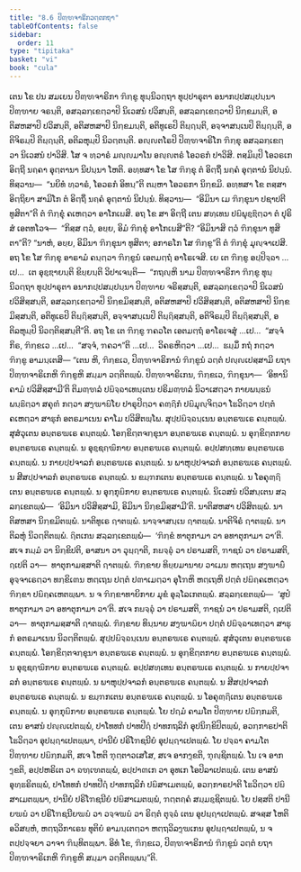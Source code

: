 ```yaml
---
title: "8.6 ປິຓ຺ຑຈາຣິກວຕ຺ຕກຖາ"
tableOfContents: false
sidebar:
  order: 11
type: "tipitaka"
basket: "vi"
book: "cula"
---
```



<DynamicBreadcrumb />

<Division number="365" book="cula">

<Paragraph number="1682" book="cula">
ເຕນ ໂຂ ປນ ສມເຍນ ປິຓ຺ຑຈາຣິກາ ຠິກ຺ຂູ ທຸນ຺ນິວຕ຺ຖາ ທຸປ຺ປາຣຸຕາ ອນາກປ຺ປສມ຺ປນ຺ນາ ປິຓ຺ຑາຍ ຈຣນ຺ຕິ, ອສລ຺ລກ຺ເຂຕ຺ວາປິ ນິເວສນໍ ປວິສນ຺ຕິ, ອສລ຺ລກ຺ເຂຕ຺ວາປິ ນິກ຺ຂມນ຺ຕິ, ອຕິສຫສາປິ ປວິສນ຺ຕິ, ອຕິສຫສາປິ ນິກ຺ຂມນ຺ຕິ, ອຕິທູເຣປິ ຕິຏ຺ຐນ຺ຕິ, ອຈ຺ຈາສນ຺ເນປິ ຕິຏ຺ຐນ຺ຕິ, ອຕິຈິຣມ຺ປິ ຕິຏ຺ຐນ຺ຕິ, ອຕິລຫຸມ຺ປິ ນິວຕ຺ຕນ຺ຕິ. ອຎ຺ຎຕໂຣປິ ປິຓ຺ຑຈາຣິໂກ ຠິກ຺ຂຸ ອສລ຺ລກ຺ເຂຕ຺ວາ ນິເວສນໍ ປາວິສິ. ໂສ ຈ ທ຺ວາຣໍ ມຎ຺ຎມາໂນ ອຎ຺ຎຕຣໍ ໂອວຣກໍ ປາວິສິ. ຕສ຺ມິມ຺ປິ ໂອວຣເກ ອິຕ຺ຖີ ນຄ຺ຄາ ອຸຕ຺ຕານາ ນິປນ຺ນາ ໂຫຕິ. ອທ຺ທສາ ໂຂ ໂສ ຠິກ຺ຂຸ ຕໍ ອິຕ຺ຖິໍ ນຄ຺ຄໍ ອຸຕ຺ຕານໍ ນິປນ຺ນໍ. ທິສ຺ວານ—  “ນຍິທໍ ທ຺ວາຣໍ, ໂອວຣກໍ ອິທນ຺”ຕິ ຕມ຺ຫາ ໂອວຣກາ ນິກ຺ຂມິ. ອທ຺ທສາ ໂຂ ຕສ຺ສາ ອິຕ຺ຖິຍາ ສາມິໂກ ຕໍ ອິຕ຺ຖິໍ ນຄ຺ຄໍ ອຸຕ຺ຕານໍ ນິປນ຺ນໍ. ທິສ຺ວານ—  “ອິມິນາ ເມ ຠິກ຺ຂຸນາ ປຊາປຕີ ທູສິຕາ”ຕິ ຕໍ ຠິກ຺ຂຸໍ ຄເຫຕ຺ວາ ອາໂກເຏສິ. ອຖ ໂຂ ສາ ອິຕ຺ຖີ ເຕນ ສທ຺ເທນ ປຏິພຸຊ຺ຌິຕ຺ວາ ຕໍ ປຸຣິສໍ ເອຕທໂວຈ—  “ກິສ຺ສ ຕ຺ວໍ, ອຍ຺ຍ, ອິມໍ ຠິກ຺ຂຸໍ ອາໂກເຏສີ”ຕິ? “ອິມິນາສິ ຕ຺ວໍ ຠິກ຺ຂຸນາ ທູສິຕາ”ຕິ? “ນາຫໍ, ອຍ຺ຍ, ອິມິນາ ຠິກ຺ຂຸນາ ທູສິຕາ; ອກາຣໂກ ໂສ ຠິກ຺ຂູ”ຕິ ຕໍ ຠິກ຺ຂຸໍ ມຸຎ຺ຈາເປສິ. ອຖ ໂຂ ໂສ ຠິກ຺ຂຸ ອາຣາມໍ ຄນ຺ຕ຺ວາ ຠິກ຺ຂູນໍ ເອຕມຕ຺ຖໍ ອາໂຣເຈສິ.
</Paragraph>

<Paragraph number="1683" book="cula">
ເຍ ເຕ ຠິກ຺ຂູ ອປ຺ປິຈ຺ຉາ …ເປ…  ເຕ ອຸຊ຺ຌາຍນ຺ຕິ ຂິຍ຺ຍນ຺ຕິ ວິປາເຈນ຺ຕິ—  “ກຖຎ຺ຫິ ນາມ ປິຓ຺ຑຈາຣິກາ ຠິກ຺ຂູ ທຸນ຺ນິວຕ຺ຖາ ທຸປ຺ປາຣຸຕາ ອນາກປ຺ປສມ຺ປນ຺ນາ ປິຓ຺ຑາຍ ຈຣິສ຺ສນ຺ຕິ, ອສລ຺ລກ຺ເຂຕ຺ວາປິ ນິເວສນໍ ປວິສິສ຺ສນ຺ຕິ, ອສລ຺ລກ຺ເຂຕ຺ວາປິ ນິກ຺ຂມິສ຺ສນ຺ຕິ, ອຕິສຫສາປິ ປວິສິສ຺ສນ຺ຕິ, ອຕິສຫສາປິ ນິກ຺ຂມິສ຺ສນ຺ຕິ, ອຕິທູເຣປິ ຕິຏ຺ຐິສ຺ສນ຺ຕິ, ອຈ຺ຈາສນ຺ເນປິ ຕິຏ຺ຐິສ຺ສນ຺ຕິ, ອຕິຈິຣມ຺ປິ ຕິຏ຺ຐິສ຺ສນ຺ຕິ, ອຕິລຫຸມ຺ປິ ນິວຕ຺ຕິສ຺ສນ຺ຕີ”ຕິ. ອຖ ໂຂ ເຕ ຠິກ຺ຂູ ຠຄວໂຕ ເອຕມຕ຺ຖໍ ອາໂຣເຈສຸໍ …ເປ…  “ສຈ຺ຈໍ ກິຣ, ຠິກ຺ຂເວ …ເປ…  “ສຈ຺ຈໍ, ຠຄວາ”ຕິ …ເປ…  ວິຄຣຫິຕ຺ວາ …ເປ…  ຘມ຺ມິໍ ກຖໍ ກຕ຺ວາ ຠິກ຺ຂູ ອາມນ຺ເຕສິ—
</Paragraph>

</Division>
<Division number="366" book="cula">

<Paragraph number="1684" book="cula">
“ເຕນ ຫິ, ຠິກ຺ຂເວ, ປິຓ຺ຑຈາຣິການໍ ຠິກ຺ຂູນໍ ວຕ຺ຕໍ ປຎ຺ຎເປສ຺ສາມິ ຍຖາ ປິຓ຺ຑຈາຣິເກຫິ ຠິກ຺ຂູຫິ ສມ຺ມາ ວຕ຺ຕິຕພ຺ພໍ. ປິຓ຺ຑຈາຣິເກນ, ຠິກ຺ຂເວ, ຠິກ຺ຂຸນາ—  ‘ອິທານິ ຄາມໍ ປວິສິສ຺ສາມີ’ຕິ ຕິມຓ຺ຑລໍ ປຏິຈ຺ຉາເທນ຺ເຕນ ປຣິມຓ຺ຑລໍ ນິວາເສຕ຺ວາ ກາຍພນ຺ຘນໍ ພນ຺ຘິຕ຺ວາ ສຄຸຓໍ ກຕ຺ວາ ສງ຺ຆາຏິໂຍ ປາຣຸປິຕ຺ວາ ຄຓ຺ຐິກໍ ປຏິມຸຎ຺ຈິຕ຺ວາ ໂຘວິຕ຺ວາ ປຕ຺ຕໍ ຄເຫຕ຺ວາ ສາຘຸກໍ ອຕຣມາເນນ ຄາໂມ ປວິສິຕພ຺ໂພ.
</Paragraph>

<Paragraph number="1685" book="cula">
ສຸປ຺ປຏິຈ຺ຉນ຺ເນນ ອນ຺ຕຣຆເຣ ຄນ຺ຕພ຺ພໍ. ສຸສໍວຸເຕນ ອນ຺ຕຣຆເຣ ຄນ຺ຕພ຺ພໍ. ໂອກ຺ຂິຕ຺ຕຈກ຺ຂຸນາ ອນ຺ຕຣຆເຣ ຄນ຺ຕພ຺ພໍ. ນ ອຸກ຺ຂິຕ຺ຕກາຍ ອນ຺ຕຣຆເຣ ຄນ຺ຕພ຺ພໍ. ນ ອຸຊ຺ຊຄ຺ຆິກາຍ ອນ຺ຕຣຆເຣ ຄນ຺ຕພ຺ພໍ. ອປ຺ປສທ຺ເທນ ອນ຺ຕຣຆເຣ ຄນ຺ຕພ຺ພໍ. ນ ກາຍປ຺ປຈາລກໍ ອນ຺ຕຣຆເຣ ຄນ຺ຕພ຺ພໍ. ນ ພາຫຸປ຺ປຈາລກໍ ອນ຺ຕຣຆເຣ ຄນ຺ຕພ຺ພໍ. ນ ສີສປ຺ປຈາລກໍ ອນ຺ຕຣຆເຣ ຄນ຺ຕພ຺ພໍ. ນ ຂມ຺ຠກເຕນ ອນ຺ຕຣຆເຣ ຄນ຺ຕພ຺ພໍ. ນ ໂອຄຸຓ຺ຐິເຕນ ອນ຺ຕຣຆເຣ ຄນ຺ຕພ຺ພໍ. ນ ອຸກ຺ກຸຏິກາຍ ອນ຺ຕຣຆເຣ ຄນ຺ຕພ຺ພໍ.
</Paragraph>

<Paragraph number="1686" book="cula">
ນິເວສນໍ ປວິສນ຺ເຕນ ສລ຺ລກ຺ເຂຕພ຺ພໍ—  ‘ອິມິນາ ປວິສິສ຺ສາມິ, ອິມິນາ ນິກ຺ຂມິສ຺ສາມີ’ຕິ. ນາຕິສຫສາ ປວິສິຕພ຺ພໍ. ນາຕິສຫສາ ນິກ຺ຂມິຕພ຺ພໍ. ນາຕິທູເຣ ຐາຕພ຺ພໍ. ນາຈ຺ຈາສນ຺ເນ ຐາຕພ຺ພໍ. ນາຕິຈິຣໍ ຐາຕພ຺ພໍ. ນາຕິລຫຸໍ ນິວຕ຺ຕິຕພ຺ພໍ. ຐິຕເກນ ສລ຺ລກ຺ເຂຕພ຺ພໍ—  ‘ຠິກ຺ຂໍ ທາຕຸກາມາ ວາ ອທາຕຸກາມາ ວາ’ຕິ. ສເຈ ກມ຺ມໍ ວາ ນິກ຺ຂິປຕິ, ອາສນາ ວາ ວຸຏ຺ຐາຕິ, ກຏຈ຺ຉຸໍ ວາ ປຣາມສຕິ, ຠາຊນໍ ວາ ປຣາມສຕິ, ຐເປຕິ ວາ—  ທາຕຸກາມສ຺ສາຕິ ຐາຕພ຺ພໍ. ຠິກ຺ຂາຍ ທິຍ຺ຍມານາຍ ວາເມນ ຫຕ຺ເຖນ ສງ຺ຆາຏິໍ ອຸຈ຺ຈາເຣຕ຺ວາ ທກ຺ຂິເຓນ ຫຕ຺ເຖນ ປຕ຺ຕໍ ປຓາເມຕ຺ວາ ອຸໂຠຫິ ຫຕ຺ເຖຫິ ປຕ຺ຕໍ ປຏິຄ຺ຄເຫຕ຺ວາ ຠິກ຺ຂາ ປຏິຄ຺ຄເຫຕພ຺ພາ. ນ ຈ ຠິກ຺ຂາທາຍິກາຍ ມຸຂໍ ອຸລ຺ໂລເກຕພ຺ພໍ. ສລ຺ລກ຺ເຂຕພ຺ພໍ—  ‘ສູປໍ ທາຕຸກາມາ ວາ ອທາຕຸກາມາ ວາ’ຕິ. ສເຈ ກຏຈ຺ຉຸໍ ວາ ປຣາມສຕິ, ຠາຊນໍ ວາ ປຣາມສຕິ, ຐເປຕິ ວາ—  ທາຕຸກາມສ຺ສາຕິ ຐາຕພ຺ພໍ. ຠິກ຺ຂາຍ ທິນ຺ນາຍ ສງ຺ຆາຏິຍາ ປຕ຺ຕໍ ປຏິຈ຺ຉາເທຕ຺ວາ ສາຘຸກໍ ອຕຣມາເນນ ນິວຕ຺ຕິຕພ຺ພໍ.
</Paragraph>

<Paragraph number="1687" book="cula">
ສຸປ຺ປຏິຈ຺ຉນ຺ເນນ ອນ຺ຕຣຆເຣ ຄນ຺ຕພ຺ພໍ. ສຸສໍວຸເຕນ ອນ຺ຕຣຆເຣ ຄນ຺ຕພ຺ພໍ. ໂອກ຺ຂິຕ຺ຕຈກ຺ຂຸນາ ອນ຺ຕຣຆເຣ ຄນ຺ຕພ຺ພໍ. ນ ອຸກ຺ຂິຕ຺ຕກາຍ ອນ຺ຕຣຆເຣ ຄນ຺ຕພ຺ພໍ. ນ ອຸຊ຺ຊຄ຺ຆິກາຍ ອນ຺ຕຣຆເຣ ຄນ຺ຕພ຺ພໍ. ອປ຺ປສທ຺ເທນ ອນ຺ຕຣຆເຣ ຄນ຺ຕພ຺ພໍ. ນ ກາຍປ຺ປຈາລກໍ ອນ຺ຕຣຆເຣ ຄນ຺ຕພ຺ພໍ. ນ ພາຫຸປ຺ປຈາລກໍ ອນ຺ຕຣຆເຣ ຄນ຺ຕພ຺ພໍ. ນ ສີສປ຺ປຈາລກໍ ອນ຺ຕຣຆເຣ ຄນ຺ຕພ຺ພໍ. ນ ຂມ຺ຠກເຕນ ອນ຺ຕຣຆເຣ ຄນ຺ຕພ຺ພໍ. ນ ໂອຄຸຓ຺ຐິເຕນ ອນ຺ຕຣຆເຣ ຄນ຺ຕພ຺ພໍ. ນ ອຸກ຺ກຸຏິກາຍ ອນ຺ຕຣຆເຣ ຄນ຺ຕພ຺ພໍ. ໂຍ ປຐມໍ ຄາມໂຕ ປິຓ຺ຑາຍ ປຏິກ຺ກມຕິ, ເຕນ ອາສນໍ ປຎ຺ຎເປຕພ຺ພໍ, ປາໂທທກໍ ປາທປີຐໍ ປາທກຖລິກໍ ອຸປນິກ຺ຂິປິຕພ຺ພໍ, ອວກ຺ກາຣປາຕິ ໂຘວິຕ຺ວາ ອຸປຏ຺ຐາເປຕພ຺ພາ, ປານີຍໍ ປຣິໂຠຊນີຍໍ ອຸປຏ຺ຐາເປຕພ຺ພໍ. ໂຍ ປຈ຺ຉາ ຄາມໂຕ ປິຓ຺ຑາຍ ປຏິກ຺ກມຕິ, ສເຈ ໂຫຕິ ຠຸຕ຺ຕາວເສໂສ, ສເຈ ອາກງ຺ຂຕິ, ຠຸຎ຺ຊິຕພ຺ພໍ. ໂນ ເຈ ອາກງ຺ຂຕິ, ອປ຺ປຫຣິເຕ ວາ ຉຑ຺ເຑຕພ຺ພໍ, ອປ຺ປາຓເກ ວາ ອຸທເກ ໂອປິລາເປຕພ຺ພໍ. ເຕນ ອາສນໍ ອຸທ຺ຘຣິຕພ຺ພໍ, ປາໂທທກໍ ປາທປີຐໍ ປາທກຖລິກໍ ປຏິສາເມຕພ຺ພໍ, ອວກ຺ກາຣປາຕິ ໂຘວິຕ຺ວາ ປຏິສາເມຕພ຺ພາ, ປານີຍໍ ປຣິໂຠຊນີຍໍ ປຏິສາເມຕພ຺ພໍ, ຠຕ຺ຕຄ຺ຄໍ ສມ຺ມຊ຺ຊິຕພ຺ພໍ. ໂຍ ປສ຺ສຕິ ປານີຍຆຏໍ ວາ ປຣິໂຠຊນີຍຆຏໍ ວາ ວຈ຺ຈຆຏໍ ວາ ຣິຕ຺ຕໍ ຕຸຈ຺ຉໍ ເຕນ ອຸປຏ຺ຐາເປຕພ຺ພໍ. ສຈສ຺ສ ໂຫຕິ ອວິສຍ຺ຫໍ, ຫຕ຺ຖວິກາເຣນ ທຸຕິຍໍ ອາມນ຺ເຕຕ຺ວາ ຫຕ຺ຖວິລງ຺ຆເກນ ອຸປຏ຺ຐາເປຕພ຺ພໍ, ນ ຈ ຕປ຺ປຈ຺ຈຍາ ວາຈາ ຠິນ຺ທິຕພ຺ພາ. ອິທໍ ໂຂ, ຠິກ຺ຂເວ, ປິຓ຺ຑຈາຣິການໍ ຠິກ຺ຂູນໍ ວຕ຺ຕໍ ຍຖາ ປິຓ຺ຑຈາຣິເກຫິ ຠິກ຺ຂູຫິ ສມ຺ມາ ວຕ຺ຕິຕພ຺ພນ຺”ຕິ.
</Paragraph>
</Division>